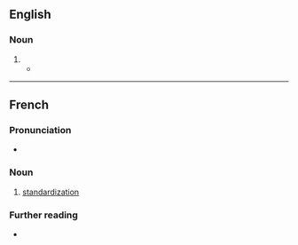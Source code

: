 ==English==

===Noun===
{{en-noun|~}}

# {{standard spelling of|en|standardization|from=British}}
#* {{quote-journal|en|year=1961|month=March|title=Talking of trains|journal=Trains Illustrated|page=133|text='''Standardisation''' of locomotive design is an essential feature of an efficiently run modern railway.}}

----

==French==

===Pronunciation===
* {{audio|fr|LL-Q150 (fra)-WikiLucas00-standardisation.wav|Audio}}

===Noun===
{{fr-noun|f}}

# [[standardization]]

===Further reading===
* {{R:TLFi}}